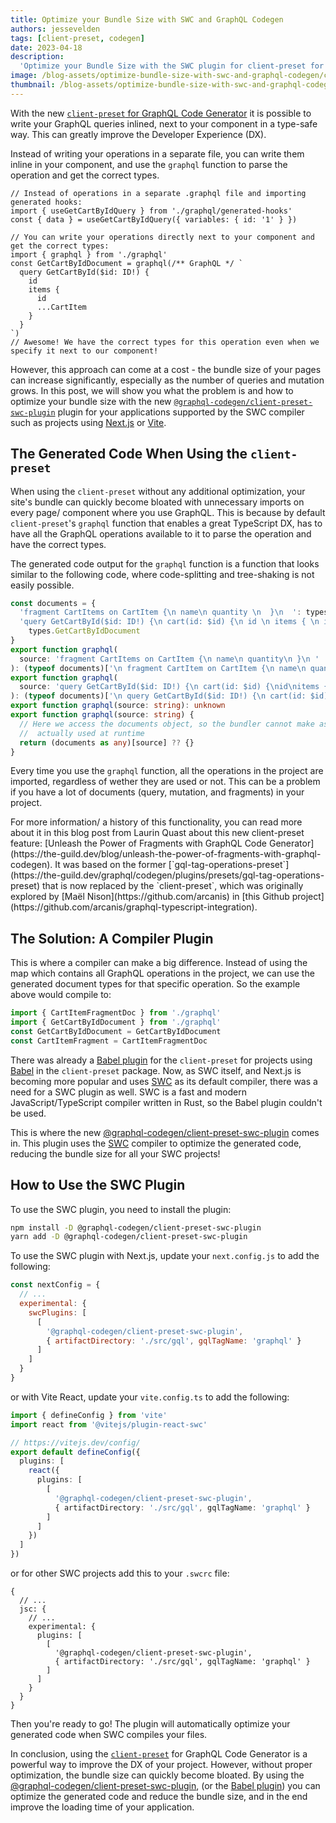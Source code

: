 ```yaml
---
title: Optimize your Bundle Size with SWC and GraphQL Codegen
authors: jessevelden
tags: [client-preset, codegen]
date: 2023-04-18
description:
  'Optimize your Bundle Size with the SWC plugin for client-preset for GraphQL Code Generator'
image: /blog-assets/optimize-bundle-size-with-swc-and-graphql-codegen/cover.png
thumbnail: /blog-assets/optimize-bundle-size-with-swc-and-graphql-codegen/thumbnail.png
---
```



With the new
[`client-preset` for GraphQL Code Generator](https://the-guild.dev/blog/unleash-the-power-of-fragments-with-graphql-codegen)
it is possible to write your GraphQL queries inlined, next to your component in a type-safe way.
This can greatly improve the Developer Experience (DX).

Instead of writing your operations in a separate file, you can write them inline in your component,
and use the `graphql` function to parse the operation and get the correct types.

```tsx
// Instead of operations in a separate .graphql file and importing generated hooks:
import { useGetCartByIdQuery } from './graphql/generated-hooks'
const { data } = useGetCartByIdQuery({ variables: { id: '1' } })

// You can write your operations directly next to your component and get the correct types:
import { graphql } from './graphql'
const GetCartByIdDocument = graphql(/** GraphQL */ `
  query GetCartById($id: ID!) {
    id
    items {
      id
      ...CartItem
    }
  }
`)
// Awesome! We have the correct types for this operation even when we specify it next to our component!
```

However, this approach can come at a cost - the bundle size of your pages can increase
significantly, especially as the number of queries and mutation grows. In this post, we will show
you what the problem is and how to optimize your bundle size with the new
[`@graphql-codegen/client-preset-swc-plugin`](https://www.npmjs.com/package/@graphql-codegen/client-preset-swc-plugin)
plugin for your applications supported by the SWC compiler such as projects using
[Next.js](https://nextjs.org) or [Vite](https://vitejs.dev/).

## The Generated Code When Using the `client-preset`

When using the `client-preset` without any additional optimization, your site's bundle can quickly
become bloated with unnecessary imports on every page/ component where you use GraphQL. This is
because by default `client-preset`'s `graphql` function that enables a great TypeScript DX, has to
have all the GraphQL operations available to it to parse the operation and have the correct types.

The generated code output for the `graphql` function is a function that looks similar to the
following code, where code-splitting and tree-shaking is not easily possible.

```ts
const documents = {
  'fragment CartItems on CartItem {\n name\n quantity \n  }\n  ': types.CartItemsFragmentDoc,
  'query GetCartById($id: ID!) {\n cart(id: $id) {\n id \n items { \n id \n ...CartItem\n }\n totalItems\n}\n  }\n':
    types.GetCartByIdDocument
}
export function graphql(
  source: 'fragment CartItems on CartItem {\n name\n quantity\n }\n '
): (typeof documents)['\n fragment CartItem on CartItem {\n name\n quantity\n }\n ']
export function graphql(
  source: 'query GetCartById($id: ID!) {\n cart(id: $id) {\nid\nitems {\nid\n...CartItem\n}\ntotalItems\n }\n }\n'
): (typeof documents)['\n query GetCartById($id: ID!) {\n cart(id: $id) {\n id\n items {\n id \n ...CartItem \n } \n totalItems \n } \n } n']
export function graphql(source: string): unknown
export function graphql(source: string) {
  // Here we access the documents object, so the bundler cannot make assumption over what is
  //  actually used at runtime
  return (documents as any)[source] ?? {}
}
```

Every time you use the `graphql` function, all the operations in the project are imported,
regardless of wether they are used or not. This can be a problem if you have a lot of documents
(query, mutation, and fragments) in your project.

<Callout>
  For more information/ a history of this functionality, you can read more about it in this blog
  post from Laurin Quast about this new client-preset feature: [Unleash the Power of Fragments with
  GraphQL Code
  Generator](https://the-guild.dev/blog/unleash-the-power-of-fragments-with-graphql-codegen). It was
  based on the former
  [`gql-tag-operations-preset`](https://the-guild.dev/graphql/codegen/plugins/presets/gql-tag-operations-preset)
  that is now replaced by the `client-preset`, which was originally explored by [Maël
  Nison](https://github.com/arcanis) in [this Github
  project](https://github.com/arcanis/graphql-typescript-integration).
</Callout>

## The Solution: A Compiler Plugin

This is where a compiler can make a big difference. Instead of using the map which contains all
GraphQL operations in the project, we can use the generated document types for that specific
operation. So the example above would compile to:

```ts
import { CartItemFragmentDoc } from './graphql'
import { GetCartByIdDocument } from './graphql'
const GetCartByIdDocument = GetCartByIdDocument
const CartItemFragment = CartItemFragmentDoc
```

There was already a
[Babel plugin](https://the-guild.dev/graphql/codegen/plugins/presets/preset-client#babel-plugin) for
the `client-preset` for projects using [Babel](https://babeljs.io) in the `client-preset` package.
Now, as SWC itself, and Next.js is becoming more popular and uses [SWC](https://swc.rs) as its
default compiler, there was a need for a SWC plugin as well. SWC is a fast and modern
JavaScript/TypeScript compiler written in Rust, so the Babel plugin couldn't be used.

This is where the new
[@graphql-codegen/client-preset-swc-plugin](https://www.npmjs.com/package/@graphql-codegen/client-preset-swc-plugin)
comes in. This plugin uses the [SWC](https://swc.rs) compiler to optimize the generated code,
reducing the bundle size for all your SWC projects!

## How to Use the SWC Plugin

To use the SWC plugin, you need to install the plugin:

```bash
npm install -D @graphql-codegen/client-preset-swc-plugin
yarn add -D @graphql-codegen/client-preset-swc-plugin
```

To use the SWC plugin with Next.js, update your `next.config.js` to add the following:

```js filename="next.config.js"
const nextConfig = {
  // ...
  experimental: {
    swcPlugins: [
      [
        '@graphql-codegen/client-preset-swc-plugin',
        { artifactDirectory: './src/gql', gqlTagName: 'graphql' }
      ]
    ]
  }
}
```

or with Vite React, update your `vite.config.ts` to add the following:

```ts filename="vite.config.ts"
import { defineConfig } from 'vite'
import react from '@vitejs/plugin-react-swc'

// https://vitejs.dev/config/
export default defineConfig({
  plugins: [
    react({
      plugins: [
        [
          '@graphql-codegen/client-preset-swc-plugin',
          { artifactDirectory: './src/gql', gqlTagName: 'graphql' }
        ]
      ]
    })
  ]
})
```

or for other SWC projects add this to your `.swcrc` file:

```json5 filename=".swcrc"
{
  // ...
  jsc: {
    // ...
    experimental: {
      plugins: [
        [
          '@graphql-codegen/client-preset-swc-plugin',
          { artifactDirectory: './src/gql', gqlTagName: 'graphql' }
        ]
      ]
    }
  }
}
```

Then you're ready to go! The plugin will automatically optimize your generated code when SWC
compiles your files.

In conclusion, using the
[`client-preset`](https://graphql-code-generator.com/plugins/presets/client-preset) for GraphQL Code
Generator is a powerful way to improve the DX of your project. However, without proper optimization,
the bundle size can quickly become bloated. By using the
[@graphql-codegen/client-preset-swc-plugin](https://www.npmjs.com/package/@graphql-codegen/client-preset-swc-plugin),
(or the
[Babel plugin](https://the-guild.dev/graphql/codegen/plugins/presets/preset-client#babel-plugin))
you can optimize the generated code and reduce the bundle size, and in the end improve the loading
time of your application.
